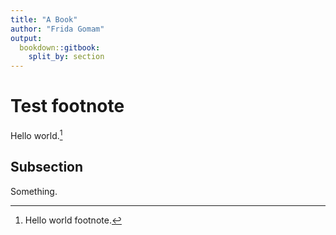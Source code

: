 ```yaml
---
title: "A Book"
author: "Frida Gomam"
output:
  bookdown::gitbook:
    split_by: section
---
```


# Test footnote

Hello world.^[Hello world footnote.]

## Subsection

Something.
